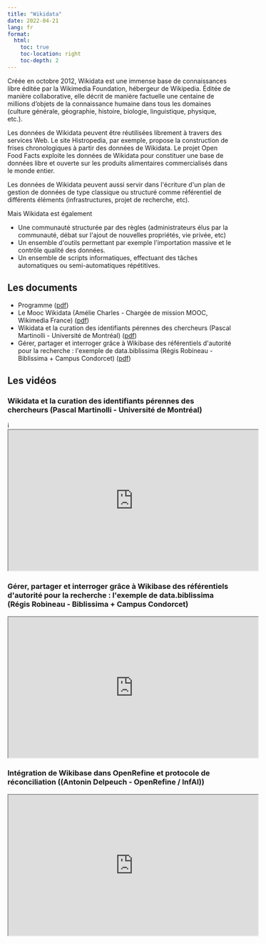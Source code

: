 ```yaml
---
title: "Wikidata"
date: 2022-04-21
lang: fr    
format:
  html:
    toc: true
    toc-location: right
    toc-depth: 2
---
```


Créée en octobre 2012, Wikidata est une immense base de connaissances
libre éditée par la Wikimedia Foundation, hébergeur de Wikipedia. Éditée
de manière collaborative, elle décrit de manière factuelle une centaine
de millions d'objets de la connaissance humaine dans tous les domaines
(culture générale, géographie, histoire, biologie, linguistique,
physique, etc.).

Les données de Wikidata peuvent être réutilisées librement à travers des
services Web. Le site Histropedia, par exemple, propose la construction
de frises chronologiques à partir des données de Wikidata. Le projet
Open Food Facts exploite les données de Wikidata pour constituer une
base de données libre et ouverte sur les produits alimentaires
commercialisés dans le monde entier.

Les données de Wikidata peuvent aussi servir dans l\'écriture d\'un plan
de gestion de données de type classique ou structuré comme référentiel
de différents éléments (infrastructures, projet de recherche, etc).

Mais Wikidata est également

- Une communauté structurée par des règles (administrateurs élus par
  la communauté, débat sur l\'ajout de nouvelles propriétés, vie
  privée, etc)
- Un ensemble d\'outils permettant par exemple l\'importation massive
  et le contrôle qualité des données.
- Un ensemble de scripts informatiques, effectuant des tâches
  automatiques ou semi-automatiques répétitives.

## Les documents

-   Programme ([pdf](https://gt-atelier-donnees.miti.cnrs.fr/download/2022_04_21_webinaire_Wikidata-Programme.pdf))
-   Le Mooc Wikidata (Amélie Charles - Chargée de mission MOOC, Wikimedia France)
    ([pdf](https://gt-atelier-donnees.miti.cnrs.fr/download/2022_04_21_webinaire_Wikidata-Charles-MOOC.pdf))
-   Wikidata et la curation des identifiants pérennes des chercheurs
    (Pascal Martinolli - Université de Montréal)
    ([pdf](https://gt-atelier-donnees.miti.cnrs.fr/download/2022_04_21_webinaire_Wikidata-Martinolli-PID.pdf))
-   Gérer, partager et interroger grâce à Wikibase des référentiels
    d\'autorité pour la recherche : l\'exemple de data.biblissima (Régis
    Robineau - Biblissima + Campus Condorcet)
    ([pdf](https://gt-atelier-donnees.miti.cnrs.fr/download/2022_04_21_webinaire_Wikidata-Robineau_Biblissima.pdf))


## Les vidéos

### Wikidata et la curation des identifiants pérennes des chercheurs (Pascal Martinolli - Université de Montréal)

i<iframe width="560" height="315" src="https://www.canal-u.tv/embed/116469?t=0" allowfullscreen></iframe>

### Gérer, partager et interroger grâce à Wikibase des référentiels d\'autorité pour la recherche : l\'exemple de data.biblissima (Régis Robineau - Biblissima + Campus Condorcet)

<iframe width="560" height="315" src="https://www.canal-u.tv/embed/116615?t=0" allowfullscreen></iframe>

### Intégration de Wikibase dans OpenRefine et protocole de réconciliation ((Antonin Delpeuch - OpenRefine / InfAI))

<iframe width="560" height="315" src="https://www.canal-u.tv/embed/116614?t=0" allowfullscreen></iframe>

